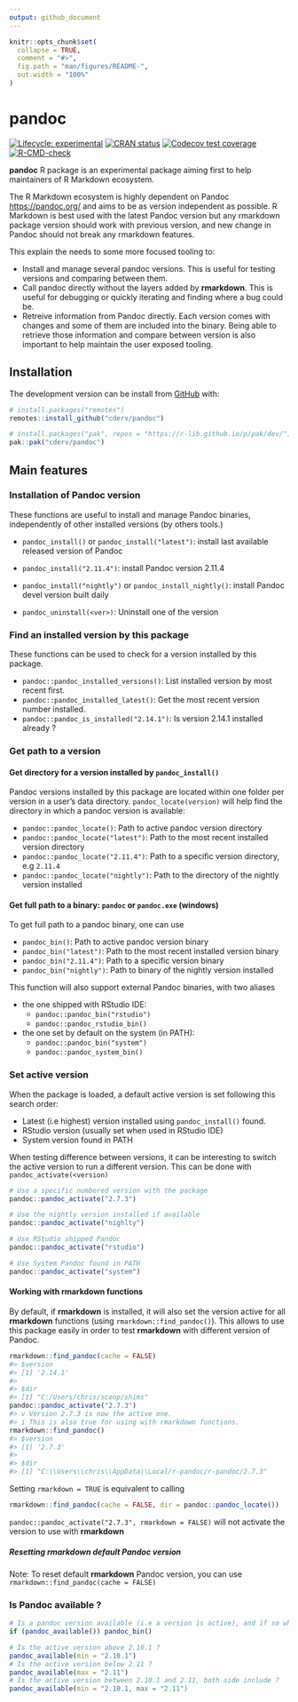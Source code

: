 ```yaml
---
output: github_document
---
```


<!-- README.md is generated from README.Rmd. Please edit that file -->

```r
knitr::opts_chunk$set(
  collapse = TRUE,
  comment = "#>",
  fig.path = "man/figures/README-",
  out.width = "100%"
)
```

# pandoc

<!-- badges: start -->
[![Lifecycle: experimental](https://img.shields.io/badge/lifecycle-experimental-orange.svg)](https://lifecycle.r-lib.org/articles/stages.html#experimental)
[![CRAN status](https://www.r-pkg.org/badges/version/pandoc)](https://CRAN.R-project.org/package=pandoc)
[![Codecov test coverage](https://codecov.io/gh/cderv/pandoc/branch/main/graph/badge.svg?token=84QW1TDQPM)](https://codecov.io/gh/cderv/pandoc?branch=main)
[![R-CMD-check](https://github.com/cderv/pandoc/workflows/R-CMD-check/badge.svg)](https://github.com/cderv/pandoc/actions)
<!-- badges: end -->

**pandoc** R package is an experimental package aiming first to help maintainers of R Markdown ecosystem. 

The R Markdown ecosystem is highly dependent on Pandoc <https://pandoc.org/> and aims to be as version independent as possible. R Markdown is best used with the latest Pandoc version but any rmarkdown package version should work with previous version, and new change in Pandoc should not break any rmarkdown features.

This explain the needs to some more focused tooling to:

* Install and manage several pandoc versions. This is useful for testing versions and comparing between them.
* Call pandoc directly without the layers added by **rmarkdown**. This is useful for debugging or quickly iterating and finding where a bug could be. 
* Retreive information from Pandoc directly. Each version comes with changes and some of them are included into the binary. Being able to retrieve those information and compare between version is also important to help maintain the user exposed tooling.


## Installation

The development version can be install from [GitHub](https://github.com/) with:

``` r
# install.packages("remotes")
remotes::install_github("cderv/pandoc")

# install.packages("pak", repos = "https://r-lib.github.io/p/pak/dev/")
pak::pak("cderv/pandoc")
```

## Main features 

### Installation of Pandoc version 

These functions are useful to install and manage Pandoc binaries, independently of other installed versions (by others tools.)

* `pandoc_install()` or `pandoc_install("latest")`: install last available released version of Pandoc
* `pandoc_install("2.11.4")`: install Pandoc version 2.11.4
* `pandoc_install("nightly")` or `pandoc_install_nightly()`: install Pandoc devel version built daily

* `pandoc_uninstall(<ver>)`: Uninstall one of the version

### Find an installed version by this package

These functions can be used to check for a version installed by this package.

* `pandoc::pandoc_installed_versions()`: List installed version by most recent first. 
* `pandoc::pandoc_installed_latest()`: Get the most recent version number installed.  
* `pandoc::pandoc_is_installed("2.14.1")`: Is version 2.14.1 installed already ?


### Get path to a version

#### Get directory for a version installed by `pandoc_install()`

Pandoc versions installed by this package are located within one folder per version in a user's data directory. `pandoc_locate(version)` will help find the directory in which a pandoc version is available:

* `pandoc::pandoc_locate()`: Path to active pandoc version directory
* `pandoc::pandoc_locate("latest")`: Path to the most recent installed version directory
* `pandoc::pandoc_locate("2.11.4")`: Path to a specific version directory, e.g `2.11.4`
* `pandoc::pandoc_locate("nightly")`: Path to the directory of the nightly version installed

#### Get full path to a binary: `pandoc` or `pandoc.exe` (windows) 

To get full path to a pandoc binary, one can use 

* `pandoc_bin()`: Path to active pandoc version binary
* `pandoc_bin("latest")`: Path to the most recent installed version binary
* `pandoc_bin("2.11.4")`: Path to a specific version binary
* `pandoc_bin("nightly")`: Path to binary of the nightly version installed

This function will also support external Pandoc binaries, with two aliases

* the one shipped with RStudio IDE: 
  * `pandoc::pandoc_bin("rstudio")`
  * `pandoc::pandoc_rstudio_bin()` 
* the one set by default on the system (in PATH):
  * `pandoc::pandoc_bin("system")`
  * `pandoc::pandoc_system_bin()`

### Set active version

When the package is loaded, a default active version is set following this search order: 

* Latest (i.e highest) version installed using `pandoc_install()` found. 
* RStudio version (usually set when used in RStudio IDE)
* System version found in PATH

When testing difference between versions, it can be interesting to switch the active version to run a different version. This can be done with `pandoc_activate(<version)`

```r
# Use a specific numbered version with the package
pandoc::pandoc_activate("2.7.3")

# Use the nightly version installed if available
pandoc::pandoc_activate("nighlty")

# Use RStudio shipped Pandoc
pandoc::pandoc_activate("rstudio")

# Use System Pandoc found in PATH
pandoc::pandoc_activate("system")
```

#### Working with **rmarkdown** functions
  
By default, if **rmarkdown** is installed, it will also set the version active for all **rmarkdown** functions (using `rmarkdown::find_pandoc()`). This allows to use this package easily in order to test **rmarkdown** with different version of Pandoc.

``` r
rmarkdown::find_pandoc(cache = FALSE)
#> $version
#> [1] '2.14.1'
#> 
#> $dir
#> [1] "C:/Users/chris/scoop/shims"
pandoc::pandoc_activate("2.7.3")
#> v Version 2.7.3 is now the active one.
#> i This is also true for using with rmarkdown functions.
rmarkdown::find_pandoc()
#> $version
#> [1] '2.7.3'
#> 
#> $dir
#> [1] "C:\\Users\\chris\\AppData\\Local/r-pandoc/r-pandoc/2.7.3"
```
Setting `rmarkdown = TRUE` is equivalent to calling

```r
rmarkdown::find_pandoc(cache = FALSE, dir = pandoc::pandoc_locate())
```
`pandoc::pandoc_activate("2.7.3", rmarkdown = FALSE)` will not activate the version to use with **rmarkdown**

##### Resetting **rmarkdown** default Pandoc version

Note: To reset default **rmarkdown** Pandoc version, you can use `rmarkdown::find_pandoc(cache = FALSE)`

### Is Pandoc available ? 

```r
# Is a pandoc version available (i.e a version is active), and if so what is the full path ? 
if (pandoc_available()) pandoc_bin()

# Is the active version above 2.10.1 ?
pandoc_available(min = "2.10.1")
# Is the active version below 2.11 ?
pandoc_available(max = "2.11")
# Is the active version between 2.10.1 and 2.11, both side include ?
pandoc_available(min = "2.10.1, max = "2.11")
```


